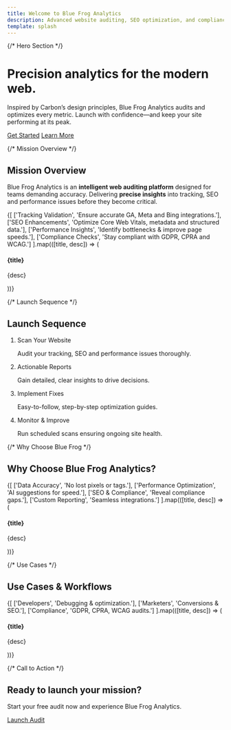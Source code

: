 ```yaml
---
title: Welcome to Blue Frog Analytics
description: Advanced website auditing, SEO optimization, and compliance monitoring in one powerful tool.
template: splash
---
```




{/* Hero Section */}
<div className="bx--grid bx--theme--white">
  <div className="bx--row">
    <div className="bx--col-lg-8 bx--offset-lg-2 bx--text-center">
      <h1 className="bx--type-expressive-heading-05">Precision analytics for the modern web.</h1>
      <p className="bx--type-body-long-02">
        Inspired by Carbon’s design principles, Blue Frog Analytics audits and optimizes every metric. Launch with confidence—and keep your site performing at its peak.
      </p>
      <div className="bx--btn-set">
        <a href="/introduction/how-blue-frog-analytics-works" className="bx--btn bx--btn--primary">Get Started</a>
        <a href="/introduction/use-cases" className="bx--btn bx--btn--secondary">Learn More</a>
      </div>
    </div>
  </div>
</div>

{/* Mission Overview */}
<section className="bx--grid bx--theme--g10">
  <div className="bx--row">
    <div className="bx--col-lg-12 bx--text-center">
      <h2 className="bx--type-expressive-heading-04">Mission Overview</h2>
    </div>
    <div className="bx--col-lg-8 bx--offset-lg-2 bx--text-center">
      <p className="bx--type-body-long-02">
        Blue Frog Analytics is an <strong>intelligent web auditing platform</strong> designed for teams demanding accuracy. Delivering <strong>precise insights</strong> into tracking, SEO and performance issues before they become critical.
      </p>
    </div>
  </div>

  <div className="bx--row bx--row--condensed">
    {[
      ['Tracking Validation', 'Ensure accurate GA, Meta and Bing integrations.'],
      ['SEO Enhancements', 'Optimize Core Web Vitals, metadata and structured data.'],
      ['Performance Insights', 'Identify bottlenecks & improve page speeds.'],
      ['Compliance Checks', 'Stay compliant with GDPR, CPRA and WCAG.']
    ].map(([title, desc]) => (
      <div key={title} className="bx--col-lg-3 bx--col-md-4 bx--col-sm-4">
        <div className="bx--tile bx--tile--light bx--tile--clickable">
          <h4 className="bx--type-heading-compact-01">{title}</h4>
          <p className="bx--type-body-short-01">{desc}</p>
        </div>
      </div>
    ))}
  </div>
</section>

{/* Launch Sequence */}
<section className="bx--grid bx--theme--g10">
  <div className="bx--row">
    <div className="bx--col-lg-12 bx--text-center">
      <h2 className="bx--type-expressive-heading-04">Launch Sequence</h2>
    </div>
  </div>

  <div className="bx--row bx--col-lg-8 bx--offset-lg-2">
    <ol className="bx--list--ordered bx--list--expressive">
      <li>
        <p className="bx--type-heading-compact-01">Scan Your Website</p>
        <p className="bx--type-body-short-01">Audit your tracking, SEO and performance issues thoroughly.</p>
      </li>
      <li>
        <p className="bx--type-heading-compact-01">Actionable Reports</p>
        <p className="bx--type-body-short-01">Gain detailed, clear insights to drive decisions.</p>
      </li>
      <li>
        <p className="bx--type-heading-compact-01">Implement Fixes</p>
        <p className="bx--type-body-short-01">Easy-to-follow, step-by-step optimization guides.</p>
      </li>
      <li>
        <p className="bx--type-heading-compact-01">Monitor & Improve</p>
        <p className="bx--type-body-short-01">Run scheduled scans ensuring ongoing site health.</p>
      </li>
    </ol>
  </div>
</section>

{/* Why Choose Blue Frog */}
<section className="bx--grid bx--theme--white">
  <div className="bx--row">
    <div className="bx--col-lg-12 bx--text-center">
      <h2 className="bx--type-expressive-heading-04">Why Choose Blue Frog Analytics?</h2>
    </div>
  </div>
  <div className="bx--row bx--row--condensed">
    {[
      ['Data Accuracy', 'No lost pixels or tags.'],
      ['Performance Optimization', 'AI suggestions for speed.'],
      ['SEO & Compliance', 'Reveal compliance gaps.'],
      ['Custom Reporting', 'Seamless integrations.']
    ].map(([title, desc]) => (
      <div key={title} className="bx--col-lg-3 bx--col-md-4 bx--col-sm-4">
        <div className="bx--card">
          <div className="bx--card__content">
            <h4 className="bx--type-heading-compact-01">{title}</h4>
            <p className="bx--type-body-short-01">{desc}</p>
          </div>
        </div>
      </div>
    ))}
  </div>
</section>

{/* Use Cases */}
<section className="bx--grid bx--theme--g10">
  <div className="bx--row">
    <div className="bx--col-lg-12 bx--text-center">
      <h2 className="bx--type-expressive-heading-04">Use Cases & Workflows</h2>
    </div>
  </div>
  <div className="bx--row bx--row--condensed">
    {[
      ['Developers', 'Debugging & optimization.'],
      ['Marketers', 'Conversions & SEO.'],
      ['Compliance', 'GDPR, CPRA, WCAG audits.']
    ].map(([title, desc]) => (
      <div key={title} className="bx--col-lg-4 bx--col-md-4 bx--col-sm-4">
        <div className="bx--tile bx--tile--clickable">
          <h4 className="bx--type-heading-compact-01">{title}</h4>
          <p className="bx--type-body-short-01">{desc}</p>
        </div>
      </div>
    ))}
  </div>
</section>

{/* Call to Action */}
<section className="bx--grid bx--theme--white">
  <div className="bx--row">
    <div className="bx--col-lg-8 bx--offset-lg-2 bx--text-center">
        <h2 className="bx--type-expressive-heading-04">Ready to launch your mission?</h2>
      <p className="bx--type-body-long-02">Start your free audit now and experience Blue Frog Analytics.</p>
      <a href="/introduction/how-blue-frog-analytics-works" className="bx--btn bx--btn--primary">Launch Audit</a>
    </div>
  </div>
</section>

